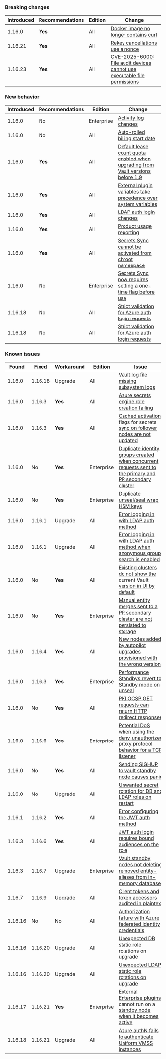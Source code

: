 ### Breaking changes

Introduced | Recommendations | Edition    | Change
---------- | --------------- | ---------- | ------
1.16.0     | **Yes**         | All        | [Docker image no longer contains curl](/vault/docs/v1.16.x/updates/important-changes#docker-image-no-longer-contains-curl)
1.16.21    | **Yes**         | All        | [Rekey cancellations use a nonce](/vault/docs/v1.20.x/updates/important-changes#rekey-cancel-nonce)
1.16.23 | **Yes**         | All        | [CVE-2025-6000: File audit devices cannot use executable file permissions](/vault/docs/v1.16.x/updates/important-changes#cve-2025-6000)

### New behavior

Introduced | Recommendations | Edition    | Change
---------- | --------------- | ---------- | ------
1.16.0     | No              | Enterprise | [Activity log changes](/vault/docs/v1.16.x/updates/important-changes#activity-log-changes)
1.16.0     | No              | All        | [Auto-rolled billing start date](/vault/docs/v1.16.x/updates/important-changes#auto-rolled-billing-start-date)
1.16.0     | **Yes**         | All        | [Default lease count quota enabled when upgrading from Vault versions before 1.9](/vault/docs/v1.16.x/updates/important-changes#default-lease-count-quota-enabled-when-upgrading-from-vault-versions-before-1-9)
1.16.0     | **Yes**         | All        | [External plugin variables take precedence over system variables](/vault/docs/v1.16.x/updates/important-changes#external-plugin-variables-take-precedence-over-system-variables)
1.16.0     | **Yes**         | All        | [LDAP auth login changes](/vault/docs/v1.16.x/updates/important-changes#ldap-auth-entity-alias-names-no-longer-include-upndomain)
1.16.0     | **Yes**         | All        | [Product usage reporting](/vault/docs/v1.16.x/updates/important-changes#product-usage-reporting)
1.16.0     | **Yes**         | All        | [Secrets Sync cannot be activated from chroot namespace](/vault/docs/v1.16.x/updates/important-changes#secrets-sync-cannot-be-activated-from-chroot-namespace)
1.16.0     | No              | Enterprise | [Secrets Sync now requires setting a one-time flag before use](/vault/docs/v1.16.x/updates/important-changes#secrets-sync-now-requires-setting-a-one-time-flag-before-use)
1.16.18    | No              | All        | [Strict validation for Azure auth login requests](/vault/docs/v1.16.x/updates/important-changes#strict-azure)
1.16.18    | No              | All        | [Strict validation for Azure auth login requests](/vault/docs/v1.16.x/updates/important-changes#strict-azure)


### Known issues

Found   | Fixed   | Workaround | Edition    | Issue
------- |-------- | ---------- | ---------- | -----
1.16.0  | 1.16.18 | Upgrade    | All        | [Vault log file missing subsystem logs](/vault/docs/v1.16.x/updates/important-changes#vault-log-file-missing-subsystem-logs)
1.16.0  | 1.16.3  | **Yes**    | All        | [Azure secrets engine role creation failing](/vault/docs/v1.16.x/updates/important-changes#azure-secrets-engine-role-creation-failing)
1.16.0  | 1.16.3  | **Yes**    | All        | [Cached activation flags for secrets sync on follower nodes are not updated](/vault/docs/v1.16.x/updates/important-changes#secret-sync-flag)
1.16.0  | No      | **Yes**    | Enterprise | [Duplicate identity groups created when concurrent requests sent to the primary and PR secondary cluster](/vault/docs/v1.16.x/updates/important-changes#duplicate-identity-groups-created-when-concurrent-requests-sent-to-the-primary-and-pr-secondary-cluster)
1.16.0  | No      | **Yes**    | Enterprise | [Duplicate unseal/seal wrap HSM keys](/vault/docs/v1.16.x/updates/important-changes#hsm-keys)
1.16.0  | 1.16.1  | Upgrade    | All        | [Error logging in with LDAP auth method](/vault/docs/v1.16.x/updates/important-changes#error-logging-in-with-ldap-auth-method)
1.16.0  | 1.16.1  | Upgrade    | All        | [Error logging in with LDAP auth method when anonymous group search is enabled](/vault/docs/v1.16.x/updates/important-changes#error-logging-in-with-ldap-auth-method-when-anonymous-group-search-is-enabled)
1.16.0  | No      | **Yes**    | All        | [Existing clusters do not show the current Vault version in UI by default](/vault/docs/v1.16.x/updates/important-changes#existing-clusters-do-not-show-the-current-vault-version-in-ui-by-default)
1.16.0  | No      | **Yes**    | Enterprise | [Manual entity merges sent to a PR secondary cluster are not persisted to storage](/vault/docs/v1.16.x/updates/important-changes#manual-entity-merges-sent-to-a-pr-secondary-cluster-are-not-persisted-to-storage)
1.16.0  | 1.16.4  | **Yes**    | All        | [New nodes added by autopilot upgrades provisioned with the wrong version](/vault/docs/v1.16.x/updates/important-changes#new-nodes-added-by-autopilot-upgrades-provisioned-with-the-wrong-version)
1.16.0  | 1.16.3  | **Yes**    | Enterprise | [Performance Standbys revert to Standby mode on unseal](/vault/docs/v1.16.x/updates/important-changes#performance-standbys-revert-to-standby-mode-on-unseal)
1.16.0  | No      | **Yes**    | All        | [PKI OCSP GET requests can return HTTP redirect responses](/vault/docs/v1.16.x/updates/important-changes#pki-ocsp-get-requests-can-return-http-redirect-responses)
1.16.0  | 1.16.6  | **Yes**    | Enterprise | [Potential DoS when using the deny_unauthorized proxy protocol behavior for a TCP listener](/vault/docs/v1.16.x/updates/important-changes#potential-dos-when-using-the-deny_unauthorized-proxy-protocol-behavior-for-a-tcp-listener)
1.16.0  | No      | **Yes**    | All        | [Sending SIGHUP to vault standby node causes panic](/vault/docs/v1.16.x/updates/important-changes#sending-sighup-to-vault-standby-node-causes-panic)
1.16.0  | No      | Upgrade    | All        | [Unwanted secret rotation for DB and LDAP roles on restart](/vault/docs/v1.16.x/updates/important-changes#database-and-ldap-secrets-engine-unwanted-secret-rotation-on-backend-restart)
1.16.1  | 1.16.2  | **Yes**    | All        | [Error configuring the JWT auth method](/vault/docs/v1.16.x/updates/important-changes#error-configuring-the-jwt-auth-method)
1.16.3  | 1.16.6  | **Yes**    | All        | [JWT auth login requires bound audiences on the role](/vault/docs/v1.16.x/updates/important-changes#jwt-auth-login-requires-bound-audiences-on-the-role)
1.16.3  | 1.16.7  | Upgrade    | Enterprise | [Vault standby nodes not deleting removed entity-aliases from in-memory database](/vault/docs/v1.16.x/updates/important-changes#deleting-an-entity-aliases-does-not-remove-it-from-the-in-memory-database-on-standby-nodes)
1.16.7  | 1.16.9  | Upgrade    | All        | [Client tokens and token accessors audited in plaintext](/vault/docs/v1.16.x/updates/important-changes#client-tokens-and-token-accessors-audited-in-plaintext)
1.16.16 | No      | No         | All        | [Authorization failure with Azure federated identity credentials](/vault/docs/v1.16.x/updates/important-changes#authorization-failures-using-azure-federated-identity-credentials)
1.16.16 | 1.16.20 | Upgrade    | All        | [Unexpected DB static role rotations on upgrade](/vault/docs/v1.16.x/updates/important-changes#database-static-role-rotations-on-upgrade)
1.16.16 | 1.16.20 | Upgrade    | All        | [Unexpected LDAP static role rotations on upgrade](/vault/docs/v1.16.x/updates/important-changes#ldap-static-role-rotations-on-upgrade)
1.16.17 | 1.16.21 | **Yes**    | Enterprise | [External Enterprise plugins cannot run on a standby node when it becomes active](/vault/docs/v1.16.x/updates/important-changes#external-ent-plugins)
1.16.18 | 1.16.21 | Upgrade    | All        | [Azure authN fails to authenticate Uniform VMSS instances](/vault/docs/v1.16.x/updates/important-changes#azure-auth-fails-to-authenticate-uniform-vmss-instances)
